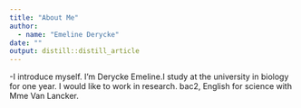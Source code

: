 ```yaml
---
title: "About Me"
author:
  - name: "Emeline Derycke" 
date: ""
output: distill::distill_article
---
```


-I introduce myself. I'm Derycke Emeline.I study at the university in biology for one  year. I would like to work in research.
bac2, English for science with Mme Van Lancker.
